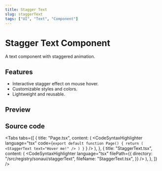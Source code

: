 ```yaml
---
title: Stagger Text
slug: staggerText
tags: ["UI", "Text", "Component"]
---
```


# Stagger Text Component

A text component with staggered animation.

## Features

- Interactive stagger effect on mouse hover.
- Customizable styles and colors.
- Lightweight and reusable.

## Preview

<ComponentPreview componentPath="StaggerText_ex1.tsx" />

## Source code

<Tabs
  tabs={[
        {
      title: "Page.tsx",
      content: (
        <CodeSyntaxHighlighter
          language="tsx"
          code={`export default function Page() {
    return (
          <StaggerText text="Hover me!" />
    )
}`
          }
        />
      ),
    },
    {
      title: "StaggerText.tsx",
      content: (
        <CodeSyntaxHighlighter
          language="tsx"
          filePath={{
            directory: "/src/registry/sonaui/staggerText",
            fileName: "StaggerText.tsx",
          }}
        />
      ),
    },
  ]}
/>


